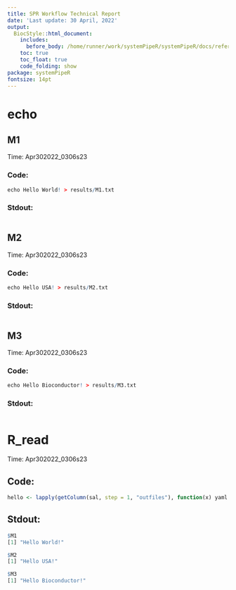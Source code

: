 ```yaml
---
title: SPR Workflow Technical Report
date: 'Last update: 30 April, 2022'
output:
  BiocStyle::html_document:
    includes:
      before_body: /home/runner/work/systemPipeR/systemPipeR/docs/reference/.SPRproject/log_plot.html
    toc: true
    toc_float: true
    code_folding: show
package: systemPipeR
fontsize: 14pt
---
```


#  echo 

##  M1 

Time: Apr302022_0306s23


### Code: 
```r
echo Hello World! > results/M1.txt
```


### Stdout: 
```r

```
##  M2 

Time: Apr302022_0306s23


### Code: 
```r
echo Hello USA! > results/M2.txt
```


### Stdout: 
```r

```
##  M3 

Time: Apr302022_0306s23


### Code: 
```r
echo Hello Bioconductor! > results/M3.txt
```


### Stdout: 
```r

```
#  R_read 

Time: Apr302022_0306s23


## Code: 
```r
hello <- lapply(getColumn(sal, step = 1, "outfiles"), function(x) yaml::read_yaml(x))
```


## Stdout: 
```r
$M1
[1] "Hello World!"

$M2
[1] "Hello USA!"

$M3
[1] "Hello Bioconductor!"

``` 

